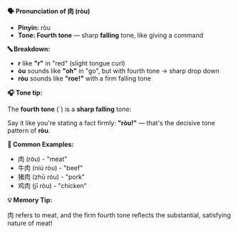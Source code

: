 **🗣️ Pronunciation of 肉 (ròu)**

- **Pinyin:** ròu
- **Tone: Fourth tone** — sharp **falling** tone, like giving a command

**🔤 Breakdown:**

- **r** like **"r"** in "red" (slight tongue curl)
- **òu** sounds like **"oh"** in "go", but with fourth tone → sharp drop down
- **ròu** sounds like **"roe!"** with a firm falling tone

**🎧 Tone tip:**

The **fourth tone** (ˋ) is a **sharp falling** tone:

Say it like you're stating a fact firmly: **"ròu!"** — that's the decisive tone pattern of **ròu**.

**📝 Common Examples:**

- 肉 (ròu) - "meat"
- 牛肉 (niú ròu) - "beef"
- 猪肉 (zhū ròu) - "pork"
- 鸡肉 (jī ròu) - "chicken"

**💡 Memory Tip:**

肉 refers to meat, and the firm fourth tone reflects the substantial, satisfying nature of meat!
